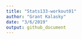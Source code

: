 ```yaml
---
title: "Stats133-workout01"
author: "Grant Kalasky"
date: "3/6/2019"
output: github_document
---
```


